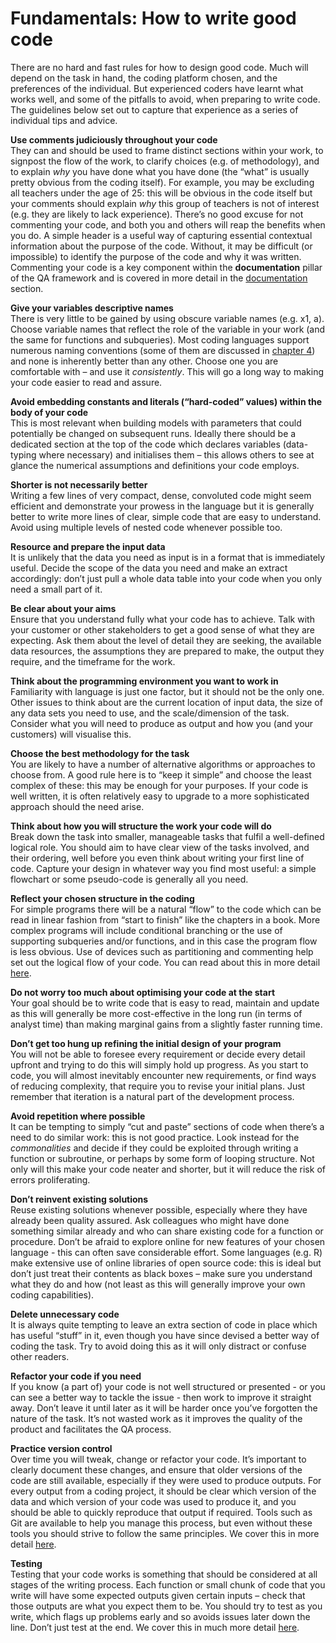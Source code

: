 # Fundamentals:  How to write good code{#fundamentals}

There are no hard and fast rules for how to design good code. Much will depend on the task in hand, the coding platform chosen, and the preferences of the individual. But experienced coders have learnt what works well, and some of the pitfalls to avoid, when preparing to write code. The guidelines below set out to capture that experience as a series of individual tips and advice.

**Use comments judiciously throughout your code**  
They can and should be used to frame distinct sections within your work, to signpost the flow of the work, to clarify choices (e.g. of methodology), and to explain _why_ you have done what you have done (the “what” is usually pretty obvious from the coding itself). For example, you may be excluding all teachers under the age of 25: this will be obvious in the code itself but your comments should explain _why_ this group of teachers is not of interest (e.g. they are likely to lack experience). There’s no good excuse for not commenting your code, and both you and others will reap the benefits when you do. A simple header is a useful way of capturing essential contextual information about the purpose of the code. Without, it may be difficult (or impossible) to identify the purpose of the code and why it was written.  Commenting your code is a key component within the **documentation** pillar of the QA framework and is covered in more detail in the [documentation](#documentation) section.

**Give your variables descriptive names**  
There is very little to be gained by using obscure variable names (e.g. x1, a). Choose variable names that reflect the role of the variable in your work (and the same for functions and subqueries). Most coding languages support numerous naming conventions (some of them are discussed in [chapter 4](#good)) and none is inherently better than any other. Choose one you are comfortable with – and use it _consistently_. This will go a long way to making your code easier to read and assure.

**Avoid embedding constants and literals (“hard-coded” values) within the body of your code**  
This is most relevant when building models with parameters that could potentially be changed on subsequent runs. Ideally there should be a dedicated section at the top of the code which declares variables (data-typing where necessary) and initialises them – this allows others to see at glance the numerical assumptions and definitions your code employs.

**Shorter is not necessarily better**  
Writing a few lines of very compact, dense, convoluted code might seem efficient and demonstrate your prowess in the language but it is generally better to write more lines of clear, simple code that are easy to understand. Avoid using multiple levels of nested code whenever possible too.

**Resource and prepare the input data**  
It is unlikely that the data you need as input is in a format that is immediately useful. Decide the scope of the data you need and make an extract accordingly: don’t just pull a whole data table into your code when you only need a small part of it.

**Be clear about your aims**  
Ensure that you understand fully what your code has to achieve. Talk with your customer or other stakeholders to get a good sense of what they are expecting. Ask them about the level of detail they are seeking, the available data resources, the assumptions they are prepared to make, the output they require, and the timeframe for the work.

**Think about the programming environment you want to work in**  
Familiarity with language is just one factor, but it should not be the only one. Other issues to think about are the current location of input data, the size of any data sets you need to use, and the scale/dimension of the task. Consider what you will need to produce as output and how you (and your customers) will visualise this.

**Choose the best methodology for the task**  
You are likely to have a number of alternative algorithms or approaches to choose from. A good rule here is to “keep it simple” and choose the least complex of these: this may be enough for your purposes. If your code is well written, it is often relatively easy to upgrade to a more sophisticated approach should the need arise.

**Think about how you will structure the work your code will do**  
Break down the task into smaller, manageable tasks that fulfil a well-defined logical role. You should aim to have clear view of the tasks involved, and their ordering, well before you even think about writing your first line of code. Capture your design in whatever way you find most useful: a simple flowchart or some pseudo-code is generally all you need.

**Reflect your chosen structure in the coding**  
For simple programs there will be a natural “flow” to the code which can be read in linear fashion from “start to finish” like the chapters in a book. More complex programs will include conditional branching or the use of supporting subqueries and/or functions, and in this case the program flow is less obvious. Use of devices such as partitioning and commenting help set out the logical flow of your code.  You can read about this in more detail [here](#code_structure).

**Do not worry too much about optimising your code at the start**  
Your goal should be to write code that is easy to read, maintain and update as this will generally be more cost-effective in the long run (in terms of analyst time) than making marginal gains from a slightly faster running time.

**Don’t get too hung up refining the initial design of your program**  
You will not be able to foresee every requirement or decide every detail upfront and trying to do this will simply hold up progress. As you start to code, you will almost inevitably encounter new requirements, or find ways of reducing complexity, that require you to revise your initial plans. Just remember that iteration is a natural part of the development process.

**Avoid repetition where possible**  
It can be tempting to simply “cut and paste” sections of code when there’s a need to do similar work: this is not good practice. Look instead for the _commonalities_ and decide if they could be exploited through writing a function or subroutine, or perhaps by some form of looping structure. Not only will this make your code neater and shorter, but it will reduce the risk of errors proliferating.

**Don’t reinvent existing solutions**  
Reuse existing solutions whenever possible, especially where they have already been quality assured. Ask colleagues who might have done something similar already and who can share existing code for a function or procedure. Don’t be afraid to explore online for new features of your chosen language - this can often save considerable effort. Some languages (e.g. R) make extensive use of online libraries of open source code: this is ideal but don’t just treat their contents as black boxes – make sure you understand what they do and how (not least as this will generally improve your own coding capabilities).

**Delete unnecessary code**  
It is always quite tempting to leave an extra section of code in place which has useful “stuff” in it, even though you have since devised a better way of coding the task. Try to avoid doing this as it will only distract or confuse other readers.

**Refactor your code if you need**  
If you know (a part of) your code is not well structured or presented - or you can see a better way to tackle the issue - then work to improve it straight away. Don’t leave it until later as it will be harder once you’ve forgotten the nature of the task.  It’s not wasted work as it improves the quality of the product and facilitates the QA process.

**Practice version control**  
Over time you will tweak, change or refactor your code. It’s important to clearly document these changes, and ensure that older versions of the code are still available, especially if they were used to produce outputs. For every output from a coding project, it should be clear which version of the data and which version of your code was used to produce it, and you should be able to quickly reproduce that output if required. Tools such as Git are available to help you manage this process, but even without these tools you should strive to follow the same principles.  We cover this in more detail [here](#VC).  

**Testing**  
Testing that your code works is something that should be considered at all stages of the writing process. Each function or small chunk of code that you write will have some expected outputs given certain inputs – check that those outputs are what you expect them to be. You should try to test as you write, which flags up problems early and so avoids issues later down the line. Don’t just test at the end.  We cover this in much more detail [here](#testing).
